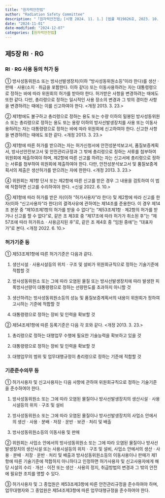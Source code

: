 ```yaml
---
title: "원자력안전법"
author: "Radiation Safety Committee"
description: "「원자력안전법」[시행 2024. 11. 1.] [법률 제19826호, 2023. 10. 31., 일부개정]"
date: "2024-11-01"
date-modified: "2024-12-07"
categories: [원자력안전법]
---
```


## 제5장 RIㆍRG

### RIㆍRG 사용 등의 허가 등

::: {.callout-note title="제53조(방사성동위원소ㆍ방사선발생장치 사용 등의 허가 등)" collapse="open" appearance="minimal"}
① 방사성동위원소 또는 방사선발생장치(이하 “방사성동위원소등”이라 한다)를 생산ㆍ판매ㆍ사용(소지ㆍ취급을 포함한다. 이하 같다) 또는 이동사용하려는 자는 대통령령으로 정하는 바에 따라 위원회의 허가를 받아야 한다.
허가받은 사항을 변경하려는 때에도 또한 같다.
다만, 총리령으로 정하는 일시적인 사용 장소의 변경과 그 밖의 경미한 사항을 변경하려는 때에는 이를 신고하여야 한다.
\<개정 2013.
3.
23.\>

② 제1항에도 불구하고 총리령으로 정하는 용도 또는 수량 이하의 밀봉된 방사성동위원소 또는 총리령으로 정하는 용도 또는 용량 이하의 방사선발생장치를 사용 또는 이동사용하려는 자는 대통령령으로 정하는 바에 따라 위원회에 신고하여야 한다.
신고한 사항을 변경하려는 때에도 또한 같다.
\<개정 2013.
3.
23.\>

③ 제1항에 따른 허가를 받으려는 자는 허가신청서에 안전성분석보고서, 품질보증계획서, 방사선안전보고서 및 안전관리규정과 그 밖에 총리령으로 정하는 서류를 첨부하여 위원회에 제출하여야 하며, 제2항에 따른 신고를 하려는 자는 신고서에 총리령으로 정하는 서류를 첨부하여 위원회에 제출하여야 한다.
다만, 안전성분석보고서 및 품질보증계획서의 제출은 생산허가를 받으려는 자에 한한다.
\<개정 2013.
3.
23.\>

④ 위원회는 제1항 단서 또는 제2항에 따른 신고를 받은 경우 그 내용을 검토하여 이 법에 적합하면 신고를 수리하여야 한다.
\<신설 2022.
6.
10.\>

⑤ 제1항에 따라 허가를 받은 자(이하 “허가사용자”라 한다) 및 제2항에 따라 신고를 한 자(이하 “신고사용자”라 한다)의 결격사유에 관하여는 제14조를 준용한다.
이 경우 제14조 본문 중 “제10조제1항의 허가를 받을 수 없다”는 “제53조제1항ㆍ제2항의 허가를 받거나 신고를 할 수 없다”로, 같은 조 제3호 중 “제17조에 따라 허가가 취소된 후”는 “제57조에 따라 허가취소ㆍ사용금지된 후”로, 같은 조 제4호 중 “임원 중에”는 “대표자가”로 본다.
\<개정 2022.
6.
10.\>
:::

### 허가기준 등

::: {.callout-note title="제55조(허가기준 등)" collapse="open" appearance="minimal"}
① 제53조제1항에 따른 허가기준은 다음과 같다.

1.  생산시설ㆍ사용시설등의 위치ㆍ구조 및 설비가 위원회규칙으로 정하는 기술기준에 적합할 것

2.  방사성동위원소 또는 그에 따라 오염된 물질 또는 방사선발생장치에 따라 발생한 피폭방사선량이 대통령령으로 정하는 선량한도를 초과하지 아니할 것

3.  생산하려는 방사성동위원소등의 성능 및 품질보증계획서의 내용이 위원회가 정하여 고시하는 기준에 적합할 것

4.  대통령령으로 정하는 장비 및 인력을 확보할 것

② 제54조제1항에 따른 등록기준은 다음 각 호와 같다.
\<개정 2013.
3.
23.\>

1.  총리령으로 정하는 대행업무 수행에 필요한 기술능력을 확보하고 있을 것

2.  대통령령으로 정하는 장비 및 인력을 확보할 것

3.  대행업무의 범위 및 업무대행규정이 총리령으로 정하는 기준에 적합할 것
:::

### 기준준수의무 등

::: {.callout-note title="제59조(기준준수의무 등)" collapse="open" appearance="minimal"}
① 허가사용자 및 신고사용자는 다음 사항에 관하여 위원회규칙으로 정하는 기술기준을 준수하여야 한다.

1.  방사성동위원소 또는 그에 따라 오염된 물질이나 방사선발생장치의 생산시설ㆍ사용시설등의 위치ㆍ구조 및 설비

2.  방사성동위원소 또는 그에 따라 오염된 물질이나 방사선발생장치의 사업소 안에서의 생산ㆍ사용ㆍ분배ㆍ저장ㆍ운반ㆍ보관ㆍ처리 및 배출

3.  방사성동위원소등의 이동사용 및 판매

② 위원회는 사업소 안에서의 방사성동위원소 또는 그에 따라 오염된 물질이나 방사선발생장치의 생산시설 또는 사용시설등의 위치ㆍ구조 및 설비, 사업소 안에서의 생산ㆍ사용ㆍ분배ㆍ저장ㆍ운반ㆍ처리 및 배출과 방사성동위원소등의 이동사용이나 판매가 제1항에 따른 기술기준에 적합하지 아니하다고 인정하면 허가사용자 및 신고사용자에게 해당 시설의 수리ㆍ개선ㆍ이전 또는 생산ㆍ사용의 정지, 취급방법의 변경과 그 밖의 안전에 필요한 조치를 명할 수 있다.

③ 허가사용자 및 그 종업원은 제53조제3항에 따른 안전관리규정을 준수하여야 하며, 업무대행자와 그 종업원은 제54조제3항에 따른 업무대행규정을 준수하여야 한다.
:::
